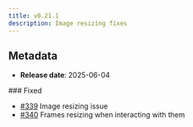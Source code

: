 ```yaml
---
title: v0.21.1
description: Image resizing fixes
---
```


## Metadata

- **Release date**: 2025-06-04

### Fixed

- [#339](https://github.com/InditexTech/weavejs/issues/339) Image resizing issue
- [#340](https://github.com/InditexTech/weavejs/issues/340) Frames resizing when interacting with them
